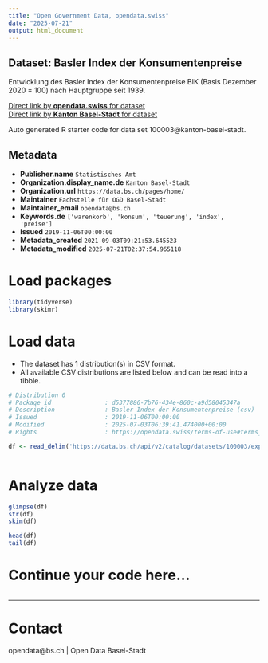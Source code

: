 ```yaml
---
title: "Open Government Data, opendata.swiss"
date: "2025-07-21"
output: html_document
---
```


## Dataset: Basler Index der Konsumentenpreise

Entwicklung des Basler Index der Konsumentenpreise BIK (Basis Dezember 2020 = 100) nach Hauptgruppe seit 1939.

[Direct link by **opendata.swiss** for dataset](https://opendata.swiss/de/dataset/basler-index-der-konsumentenpreise)<br>
[Direct link by **Kanton Basel-Stadt** for dataset](https://data.bs.ch/explore/dataset/100003/)

Auto generated R starter code for data set 100003@kanton-basel-stadt.

## Metadata

- **Publisher.name** `Statistisches Amt`
- **Organization.display_name.de** `Kanton Basel-Stadt`
- **Organization.url** `https://data.bs.ch/pages/home/`
- **Maintainer** `Fachstelle für OGD Basel-Stadt`
- **Maintainer_email** `opendata@bs.ch`
- **Keywords.de** `['warenkorb', 'konsum', 'teuerung', 'index', 'preise']`
- **Issued** `2019-11-06T00:00:00`
- **Metadata_created** `2021-09-03T09:21:53.645523`
- **Metadata_modified** `2025-07-21T02:37:54.965118`


# Load packages

```r

library(tidyverse)
library(skimr)

```

# Load data

-   The dataset has 1 distribution(s) in CSV format.
-   All available CSV distributions are listed below and can be read into a tibble.

```r

# Distribution 0
# Package_id               : d5377886-7b76-434e-860c-a9d58045347a
# Description              : Basler Index der Konsumentenpreise (csv)
# Issued                   : 2019-11-06T00:00:00
# Modified                 : 2025-07-03T06:39:41.474000+00:00
# Rights                   : https://opendata.swiss/terms-of-use#terms_by

df <- read_delim('https://data.bs.ch/api/v2/catalog/datasets/100003/exports/csv?use_labels=true')



```

# Analyze data

```r

glimpse(df)
str(df)
skim(df)

head(df)
tail(df)

```

# Continue your code here...

```r

```

------------------------------------------------------------------------

# Contact

opendata@bs.ch | Open Data Basel-Stadt
